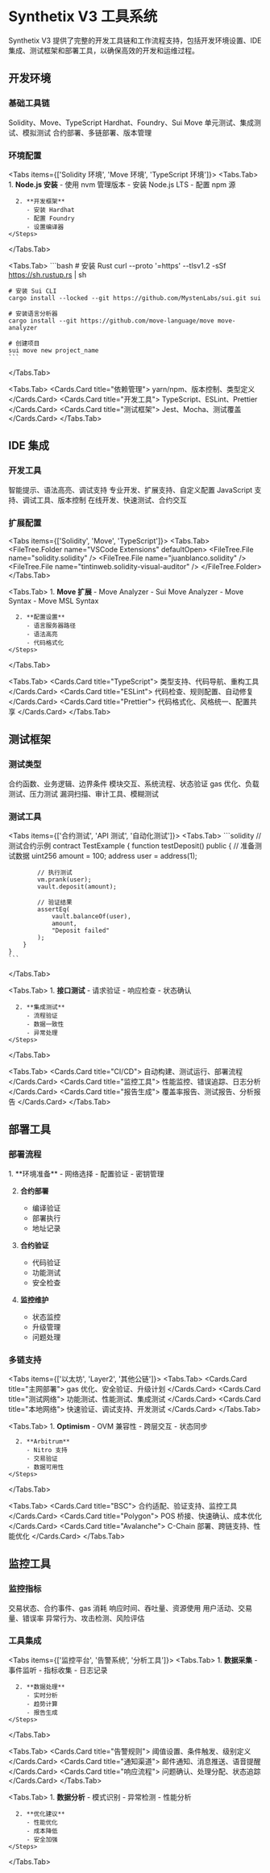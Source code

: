 
# Synthetix V3 工具系统

<Callout type="info">
  Synthetix V3 提供了完整的开发工具链和工作流程支持，包括开发环境设置、IDE 集成、测试框架和部署工具，以确保高效的开发和运维过程。
</Callout>

## 开发环境

### 基础工具链

<Cards>
  <Cards.Card title="编程语言">
    Solidity、Move、TypeScript
  </Cards.Card>
  <Cards.Card title="开发框架">
    Hardhat、Foundry、Sui Move
  </Cards.Card>
  <Cards.Card title="测试工具">
    单元测试、集成测试、模拟测试
  </Cards.Card>
  <Cards.Card title="部署工具">
    合约部署、多链部署、版本管理
  </Cards.Card>
</Cards>

### 环境配置

<Tabs items={['Solidity 环境', 'Move 环境', 'TypeScript 环境']}>
  <Tabs.Tab>
    <Steps>
      1. **Node.js 安装**
         - 使用 nvm 管理版本
         - 安装 Node.js LTS
         - 配置 npm 源
      
      2. **开发框架**
         - 安装 Hardhat
         - 配置 Foundry
         - 设置编译器
    </Steps>
  </Tabs.Tab>
  
  <Tabs.Tab>
    ```bash
    # 安装 Rust
    curl --proto '=https' --tlsv1.2 -sSf https://sh.rustup.rs | sh
    
    # 安装 Sui CLI
    cargo install --locked --git https://github.com/MystenLabs/sui.git sui
    
    # 安装语言分析器
    cargo install --git https://github.com/move-language/move move-analyzer
    
    # 创建项目
    sui move new project_name
    ```
  </Tabs.Tab>
  
  <Tabs.Tab>
    <Cards>
      <Cards.Card title="依赖管理">
        yarn/npm、版本控制、类型定义
      </Cards.Card>
      <Cards.Card title="开发工具">
        TypeScript、ESLint、Prettier
      </Cards.Card>
      <Cards.Card title="测试框架">
        Jest、Mocha、测试覆盖
      </Cards.Card>
    </Cards>
  </Tabs.Tab>
</Tabs>

## IDE 集成

### 开发工具

<Cards>
  <Cards.Card title="VSCode">
    智能提示、语法高亮、调试支持
  </Cards.Card>
  <Cards.Card title="Windsurf">
    专业开发、扩展支持、自定义配置
  </Cards.Card>
  <Cards.Card title="WebStorm">
    JavaScript 支持、调试工具、版本控制
  </Cards.Card>
  <Cards.Card title="Remix">
    在线开发、快速测试、合约交互
  </Cards.Card>
</Cards>

### 扩展配置

<Tabs items={['Solidity', 'Move', 'TypeScript']}>
  <Tabs.Tab>
    <FileTree>
      <FileTree.Folder name="VSCode Extensions" defaultOpen>
        <FileTree.File name="solidity.solidity" />
        <FileTree.File name="juanblanco.solidity" />
        <FileTree.File name="tintinweb.solidity-visual-auditor" />
      </FileTree.Folder>
    </FileTree>
  </Tabs.Tab>
  
  <Tabs.Tab>
    <Steps>
      1. **Move 扩展**
         - Move Analyzer
         - Sui Move Analyzer
         - Move Syntax
         - Move MSL Syntax
      
      2. **配置设置**
         - 语言服务器路径
         - 语法高亮
         - 代码格式化
    </Steps>
  </Tabs.Tab>
  
  <Tabs.Tab>
    <Cards>
      <Cards.Card title="TypeScript">
        类型支持、代码导航、重构工具
      </Cards.Card>
      <Cards.Card title="ESLint">
        代码检查、规则配置、自动修复
      </Cards.Card>
      <Cards.Card title="Prettier">
        代码格式化、风格统一、配置共享
      </Cards.Card>
    </Cards>
  </Tabs.Tab>
</Tabs>

## 测试框架

### 测试类型

<Cards>
  <Cards.Card title="单元测试">
    合约函数、业务逻辑、边界条件
  </Cards.Card>
  <Cards.Card title="集成测试">
    模块交互、系统流程、状态验证
  </Cards.Card>
  <Cards.Card title="性能测试">
    gas 优化、负载测试、压力测试
  </Cards.Card>
  <Cards.Card title="安全测试">
    漏洞扫描、审计工具、模糊测试
  </Cards.Card>
</Cards>

### 测试工具

<Tabs items={['合约测试', 'API 测试', '自动化测试']}>
  <Tabs.Tab>
    ```solidity
    // 测试合约示例
    contract TestExample {
        function testDeposit() public {
            // 准备测试数据
            uint256 amount = 100;
            address user = address(1);
            
            // 执行测试
            vm.prank(user);
            vault.deposit(amount);
            
            // 验证结果
            assertEq(
                vault.balanceOf(user),
                amount,
                "Deposit failed"
            );
        }
    }
    ```
  </Tabs.Tab>
  
  <Tabs.Tab>
    <Steps>
      1. **接口测试**
         - 请求验证
         - 响应检查
         - 状态确认
      
      2. **集成测试**
         - 流程验证
         - 数据一致性
         - 异常处理
    </Steps>
  </Tabs.Tab>
  
  <Tabs.Tab>
    <Cards>
      <Cards.Card title="CI/CD">
        自动构建、测试运行、部署流程
      </Cards.Card>
      <Cards.Card title="监控工具">
        性能监控、错误追踪、日志分析
      </Cards.Card>
      <Cards.Card title="报告生成">
        覆盖率报告、测试报告、分析报告
      </Cards.Card>
    </Cards>
  </Tabs.Tab>
</Tabs>

## 部署工具

### 部署流程

<Steps>
  1. **环境准备**
     - 网络选择
     - 配置验证
     - 密钥管理
  
  2. **合约部署**
     - 编译验证
     - 部署执行
     - 地址记录
  
  3. **合约验证**
     - 代码验证
     - 功能测试
     - 安全检查
  
  4. **监控维护**
     - 状态监控
     - 升级管理
     - 问题处理
</Steps>

### 多链支持

<Tabs items={['以太坊', 'Layer2', '其他公链']}>
  <Tabs.Tab>
    <Cards>
      <Cards.Card title="主网部署">
        gas 优化、安全验证、升级计划
      </Cards.Card>
      <Cards.Card title="测试网络">
        功能测试、性能测试、集成测试
      </Cards.Card>
      <Cards.Card title="本地网络">
        快速验证、调试支持、开发测试
      </Cards.Card>
    </Cards>
  </Tabs.Tab>
  
  <Tabs.Tab>
    <Steps>
      1. **Optimism**
         - OVM 兼容性
         - 跨层交互
         - 状态同步
      
      2. **Arbitrum**
         - Nitro 支持
         - 交易验证
         - 数据可用性
    </Steps>
  </Tabs.Tab>
  
  <Tabs.Tab>
    <Cards>
      <Cards.Card title="BSC">
        合约适配、验证支持、监控工具
      </Cards.Card>
      <Cards.Card title="Polygon">
        POS 桥接、快速确认、成本优化
      </Cards.Card>
      <Cards.Card title="Avalanche">
        C-Chain 部署、跨链支持、性能优化
      </Cards.Card>
    </Cards>
  </Tabs.Tab>
</Tabs>

## 监控工具

### 监控指标

<Cards>
  <Cards.Card title="链上数据">
    交易状态、合约事件、gas 消耗
  </Cards.Card>
  <Cards.Card title="性能指标">
    响应时间、吞吐量、资源使用
  </Cards.Card>
  <Cards.Card title="业务指标">
    用户活动、交易量、错误率
  </Cards.Card>
  <Cards.Card title="安全指标">
    异常行为、攻击检测、风险评估
  </Cards.Card>
</Cards>

### 工具集成

<Tabs items={['监控平台', '告警系统', '分析工具']}>
  <Tabs.Tab>
    <Steps>
      1. **数据采集**
         - 事件监听
         - 指标收集
         - 日志记录
      
      2. **数据处理**
         - 实时分析
         - 趋势计算
         - 报告生成
    </Steps>
  </Tabs.Tab>
  
  <Tabs.Tab>
    <Cards>
      <Cards.Card title="告警规则">
        阈值设置、条件触发、级别定义
      </Cards.Card>
      <Cards.Card title="通知渠道">
        邮件通知、消息推送、语音提醒
      </Cards.Card>
      <Cards.Card title="响应流程">
        问题确认、处理分配、状态追踪
      </Cards.Card>
    </Cards>
  </Tabs.Tab>
  
  <Tabs.Tab>
    <Steps>
      1. **数据分析**
         - 模式识别
         - 异常检测
         - 性能分析
      
      2. **优化建议**
         - 性能优化
         - 成本降低
         - 安全加强
    </Steps>
  </Tabs.Tab>
</Tabs> 